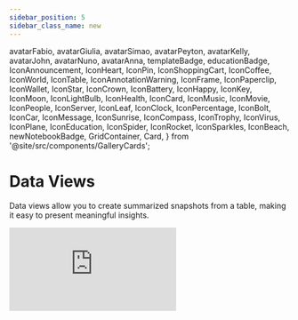 ```yaml
---
sidebar_position: 5
sidebar_class_name: new
---
```


  avatarFabio,
  avatarGiulia,
  avatarSimao,
  avatarPeyton,
  avatarKelly,
  avatarJohn,
  avatarNuno,
  avatarAnna,
  templateBadge,
  educationBadge,
  IconAnnouncement,
  IconHeart,
  IconPin,
  IconShoppingCart,
  IconCoffee,
  IconWorld,
  IconTable,
  IconAnnotationWarning,
  IconFrame,
  IconPaperclip,
  IconWallet,
  IconStar,
  IconCrown,
  IconBattery,
  IconHappy,
  IconKey,
  IconMoon,
  IconLightBulb,
  IconHealth,
  IconCard,
  IconMusic,
  IconMovie,
  IconPeople,
  IconServer,
  IconLeaf,
  IconClock,
  IconPercentage,
  IconBolt,
  IconCar,
  IconMessage,
  IconSunrise,
  IconCompass,
  IconTrophy,
  IconVirus,
  IconPlane,
  IconEducation,
  IconSpider,
  IconRocket,
  IconSparkles,
  IconBeach,
  newNotebookBadge,
  GridContainer,
  Card,
} from '@site/src/components/GalleryCards';

# Data Views

Data views allow you to create summarized snapshots from a table, making it easy to present meaningful insights.

<div
  style={{
    position: 'relative',
    paddingBottom: '59.01639344262295%',
    height: 0,
  }}
>
  <iframe
    src="https://www.loom.com/embed/5fe935de0c624a1caf992ec7b6bd09b6?sid=f6f1e0da-0f76-4ed6-9626-b612a56d189d?hide_owner=true&hide_share=true&hide_title=true&hideEmbedTopBar=true"
    frameBorder={0}
    webkitallowfullscreen
    mozallowfullscreen
    allowFullScreen
    style={{
      position: 'absolute',
      top: 0,
      left: 0,
      width: '100%',
      height: '100%',
    }}
  />
</div>

## Create a Data View

### 1. Add a new data view

- To add a data view from a table, click the `Pivot view` button on the top right of any table, and a data view will be added below.
- Alternatively, you can manually create a data view by typing `/data` on a new line and selecting `Data View`. Use the `Source` menu to connect it to any table.

![Data Views Demo](./img/DataView1.png)

### 2. Build your data view by adding columns

- Use the `+` button to add columns of data that you want to showcase.
- Drag the columns to rearrange their order or remove them as needed.
- The order of your columns shapes the data view and determines how repeated values are nested together.

![Data Views Demo](./img/DataView5.png)

### 3. Aggregate information

- Click the down triangle button on a column and select an operation from the `Aggregate` menu.
- This allows you to add new rows with totals for any group of information.

![Data Views Demo](./img/DataView3.png)

### 4. Reuse data from a view with drag and drop

- Hover over a result in the data view until your pointer turns into a hand.
- Drag the number into your text or any calculation block to use it.

![Data Views Demo](./img/DataView4.png)

### 5. Live Updates

- Data views automatically sync and reflect changes made to the source table.
- This ensures that your data views are always up to date with the latest information.

## Notebook Examples

Explore Notebooks that take advantage of Data Views to present quick insights.

<GridContainer>
  <Card
    author="Kelly McEttrick"
    cardColor="--card-yellow"
    icon={IconLeaf}
    title="Sales Pipeline Report"
    img="https://user-images.githubusercontent.com/12210180/162471244-15b6b5ba-5ed3-45ee-a6e0-475d1b018053.png"
    notebook="https://app.decipad.com/n/-Template-Sales-Report-Monthly-Pipeline-Update%3ABxUws8V5ImNdj3feqCevN"
    description="Build a report to showcase the current and future state of your sales funnel using data views."
    template
    avatar={avatarKelly}
  />
  <Card
    author="Simão Dias"
    cardColor="--card-green"
    icon={IconLeaf}
    title="Finance Tracker"
    img="https://user-images.githubusercontent.com/12210180/162471244-15b6b5ba-5ed3-45ee-a6e0-475d1b018053.png"
    notebook="https://app.decipad.com/n/-Template-My-Finance-Tracker-2023%3AA5sV922M9Qtn71KoDdHzO"
    description="Input your expenses and income to get a detailed summary of cashflows using data views."
    template
    avatar={avatarSimao}
  />
</GridContainer>
